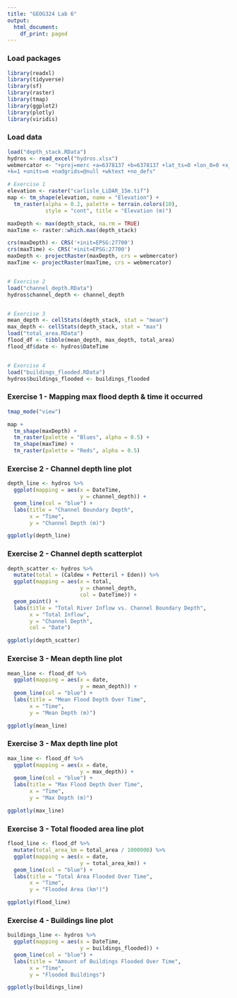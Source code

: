 ```yaml
---
title: "GEOG324 Lab 6"
output:
  html_document:
    df_print: paged
---
```


### Load packages
```r
library(readxl)
library(tidyverse)
library(sf)
library(raster)
library(tmap)
library(ggplot2)
library(plotly)
library(viridis)
```


### Load data
```r
load("depth_stack.RData")
hydros <- read_excel("hydros.xlsx")
webmercator <- "+proj=merc +a=6378137 +b=6378137 +lat_ts=0 +lon_0=0 +x_0=0 +y_0=0
+k=1 +units=m +nadgrids=@null +wktext +no_defs"

# Exercise 1
elevation <- raster("carlisle_LiDAR_15m.tif")
map <- tm_shape(elevation, name = "Elevation") +
  tm_raster(alpha = 0.2, palette = terrain.colors(10),
            style = "cont", title = "Elevation (m)")

maxDepth <- max(depth_stack, na.rm = TRUE)
maxTime <- raster::which.max(depth_stack)

crs(maxDepth) <- CRS('+init=EPSG:27700')
crs(maxTime) <- CRS('+init=EPSG:27700')
maxDepth <- projectRaster(maxDepth, crs = webmercator)
maxTime <- projectRaster(maxTime, crs = webmercator)


# Exercise 2
load("channel_depth.RData")
hydros$channel_depth <- channel_depth


# Exercise 3
mean_depth <- cellStats(depth_stack, stat = "mean")
max_depth <- cellStats(depth_stack, stat = "max")
load("total_area.RData")
flood_df <- tibble(mean_depth, max_depth, total_area)
flood_df$date <- hydros$DateTime


# Exercise 4
load("buildings_flooded.RData")
hydros$buildings_flooded <- buildings_flooded
```


### Exercise 1 - Mapping max flood depth & time it occurred
```r
tmap_mode("view")

map +
  tm_shape(maxDepth) +
  tm_raster(palette = "Blues", alpha = 0.5) +
  tm_shape(maxTime) +
  tm_raster(palette = "Reds", alpha = 0.5)
```


### Exercise 2 - Channel depth line plot
```r
depth_line <- hydros %>%
  ggplot(mapping = aes(x = DateTime,
                       y = channel_depth)) +
  geom_line(col = "blue") +
  labs(title = "Channel Boundary Depth",
       x = "Time",
       y = "Channel Depth (m)")

ggplotly(depth_line)
```


### Exercise 2 - Channel depth scatterplot
```r
depth_scatter <- hydros %>%
  mutate(total = (Caldew + Petteril + Eden)) %>%
  ggplot(mapping = aes(x = total,
                       y = channel_depth,
                       col = DateTime)) +
  geom_point() +
  labs(title = "Total River Inflow vs. Channel Boundary Depth",
       x = "Total Inflow",
       y = "Channel Depth",
       col = "Date")

ggplotly(depth_scatter)
```


### Exercise 3 - Mean depth line plot
```r
mean_line <- flood_df %>%
  ggplot(mapping = aes(x = date,
                       y = mean_depth)) +
  geom_line(col = "blue") +
  labs(title = "Mean Flood Depth Over Time",
       x = "Time",
       y = "Mean Depth (m)")

ggplotly(mean_line)
```


### Exercise 3 - Max depth line plot
```r
max_line <- flood_df %>%
  ggplot(mapping = aes(x = date,
                       y = max_depth)) +
  geom_line(col = "blue") +
  labs(title = "Max Flood Depth Over Time",
       x = "Time",
       y = "Max Depth (m)")

ggplotly(max_line)
```


### Exercise 3 - Total flooded area line plot
```r
flood_line <- flood_df %>%
  mutate(total_area_km = total_area / 1000000) %>%
  ggplot(mapping = aes(x = date,
                       y = total_area_km)) +
  geom_line(col = "blue") +
  labs(title = "Total Area Flooded Over Time",
       x = "Time",
       y = "Flooded Area (km²)")

ggplotly(flood_line)
```


### Exercise 4 - Buildings line plot
```r
buildings_line <- hydros %>%
  ggplot(mapping = aes(x = DateTime,
                       y = buildings_flooded)) +
  geom_line(col = "blue") +
  labs(title = "Amount of Buildings Flooded Over Time",
       x = "Time",
       y = "Flooded Buildings")

ggplotly(buildings_line)
```
